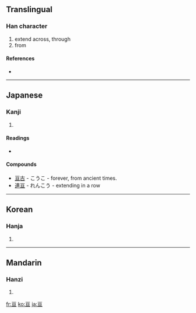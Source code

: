 {{also|亙}}<!-- may be replaced by zh-forms -->
==Translingual==

===Han character===
{{Han char|rn=7|rad=二|as=04|sn=6|four=|canj=一日一 (MAM)|ids=⿳[[一]][[日]][[一]]}}

# extend across, through
# from

====References====
* {{Han ref|kx=0087.040|dkj=00262|dj=0183.100|hdz=10017.160|uh=4E98|ud=20120}}

----

==Japanese==

===Kanji===
{{ja-kanji|grade=|rs=二04}}

# {{defn|Japanese}}

====Readings====
* {{ja-readings|on=[[せん]] (sen), [[かん]] (kan), [[こう]] (kō)|kun=[[もとめる]] (motomeru), [[わたる]] ([[亘る]], wataru)}}

====Compounds====
* [[亘古]] -  こうこ - forever, from ancient times.
* [[連亘]] - れんこう - extending in a row

----

==Korean==

===Hanja===
{{ko-hanja|hangeul=[[선]], [[환]]|rv=seon, hwan|mr=sŏn, hwan}}

# {{defn|Korean}}

----

==Mandarin==

===Hanzi===
{{cmn-hanzi|pin=[[gèn]] ([[gen4]])|wg=ken<sup>4</sup>}}

# {{defn|Mandarin}}

[[fr:亘]]
[[ko:亘]]
[[ja:亘]]